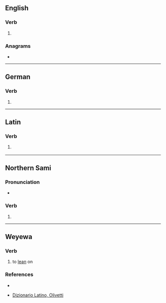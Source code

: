 {{also|Adde|ádde}}
==English==

===Verb===
{{en-verb}}

# {{obsolete spelling of|en|add}}

===Anagrams===
* {{anagrams|en|a=adde|Dade|Edda|dade|dead}}

----

==German==

===Verb===
{{head|de|verb form}}

# {{inflection of|de|adden||1|s|pres|;|1//3|s|sub|I|;|s|imp}}

----

==Latin==

===Verb===
{{la-verb-form|adde}}

# {{inflection of|la|addō||2|s|pres|actv|impr}}
#: {{uxi|la|'''adde''' huc (or {{l|la|istuc}} or {{l|la|eodem}} or {{l|la|eo}})|add to this}}
----

==Northern Sami==

===Pronunciation===
* {{se-IPA}}

===Verb===
{{head|se|verb form}}

# {{inflection of|se|addit||1|d|pres|indc|;|3|p|past|indc}}

----

==Weyewa==

===Verb===
{{head|wew|verb}}

# {{lb|wew|Loli}} to [[lean]] on

===References===
* {{r:wew:loli}}
{{normalized|from=ad'de}}
* [https://www.dizionario-latino.com/dizionario-latino-italiano.php?lemma=ADDO100 Dizionario Latino, Olivetti]